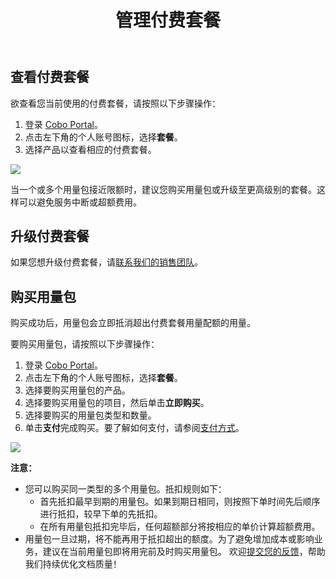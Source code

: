 ﻿---
title: "管理付费套餐"
sidebarTitle: "管理付费套餐"
lang: "zh-hans"
description: "掌握如何查看和管理您的付费套餐，避免服务中断或超额费用。"
---


## 查看付费套餐

欲查看您当前使用的付费套餐，请按照以下步骤操作：

1. 登录 [Cobo Portal](https://portal.cobo.com/login)。
2. 点击左下角的个人账号图标，选择**套餐**。 
3. 选择产品以查看相应的付费套餐。

<img src="/cn/images/bills-and-payments/view.png" className="screenshot_full_screen"/>

当一个或多个用量包接近限额时，建议您购买用量包或升级至更高级别的套餐。这样可以避免服务中断或超额费用。

## 升级付费套餐

如果您想升级付费套餐，请[联系我们的销售团队](https://www.cobo.com/book-demo/?utm_source=product-manual&utm_medium=product&utm_campaign=pricing-plan-intro&utm_content=enterprise-contact-sales)。

## 购买用量包

购买成功后，用量包会立即抵消超出付费套餐用量配额的用量。 

要购买用量包，请按照以下步骤操作：

1. 登录 [Cobo Portal](https://portal.cobo.com/login)。
2. 点击左下角的个人账号图标，选择**套餐**。 
3. 选择要购买用量包的产品。
4. 选择要购买用量包的项目，然后单击**立即购买**。
5. 选择要购买的用量包类型和数量。
6. 单击**支付**完成购买。要了解如何支付，请参阅[支付方式](/cn/portal/bills-and-payments/payment-methods)。

<img src="/cn/images/bills-and-payments/add-on.png" className="screenshot_full_screen"/>

**注意：**

- 您可以购买同一类型的多个用量包。抵扣规则如下：	
  - 首先抵扣最早到期的用量包。如果到期日相同，则按照下单时间先后顺序进行抵扣，较早下单的先抵扣。
  - 在所有用量包抵扣完毕后，任何超额部分将按相应的单价计算超额费用。
- 用量包一旦过期，将不能再用于抵扣超出的额度。为了避免增加成本或影响业务，建议在当前用量包即将用完前及时购买用量包。
<Tip>欢迎[提交您的反馈](https://forms.zohopublic.com/cobo/form/DocumentFeedbackForm/formperma/QvLOhxJv1_JMsJ-1dleZ8Itb_7rzN-LtgvsDdxosoVI?referrername=manuals)，帮助我们持续优化文档质量！</Tip>